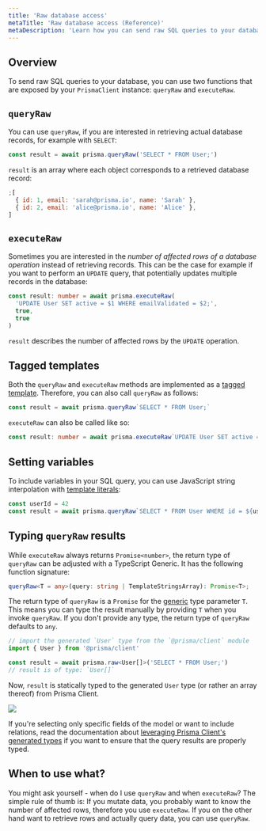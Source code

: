 ```yaml
---
title: 'Raw database access'
metaTitle: 'Raw database access (Reference)'
metaDescription: 'Learn how you can send raw SQL queries to your database using the raw() method from the Prisma Client API.'
---
```


## Overview

To send raw SQL queries to your database, you can use two functions that are exposed by your `PrismaClient` instance:
`queryRaw` and `executeRaw`.

## `queryRaw`

You can use `queryRaw`, if you are interested in retrieving actual database records, for example with `SELECT`:

```ts
const result = await prisma.queryRaw('SELECT * FROM User;')
```

`result` is an array where each object corresponds to a retrieved database record:

```js
;[
  { id: 1, email: 'sarah@prisma.io', name: 'Sarah' },
  { id: 2, email: 'alice@prisma.io', name: 'Alice' },
]
```

## `executeRaw`

Sometimes you are interested in the _number of affected rows of a database operation_ instead of retrieving records.
This can be the case for example if you want to perform an `UPDATE` query, that potentially updates multiple records in the database:

```ts
const result: number = await prisma.executeRaw(
  'UPDATE User SET active = $1 WHERE emailValidated = $2;',
  true,
  true
)
```

`result` describes the number of affected rows by the `UPDATE` operation.

## Tagged templates

Both the `queryRaw` and `executeRaw` methods are implemented as a [tagged template](https://developer.mozilla.org/en-US/docs/Web/JavaScript/cconcepts/Template_literals#Tagged_templates). Therefore, you can also call `queryRaw` as follows:

```ts
const result = await prisma.queryRaw`SELECT * FROM User;`
```

`executeRaw` can also be called like so:

```ts
const result: number = await prisma.executeRaw`UPDATE User SET active = ${true} WHERE emailValidated = ${true}`
```

## Setting variables

To include variables in your SQL query, you can use JavaScript string interpolation with [template literals](https://developer.mozilla.org/en-US/docs/Web/JavaScript/cconcepts/Template_literals):

```ts
const userId = 42
const result = await prisma.queryRaw`SELECT * FROM User WHERE id = ${userId};`
```

## Typing `queryRaw` results

While `executeRaw` always returns `Promise<number>`, the return type of `queryRaw` can be adjusted with a TypeScript Generic.
It has the following function signature:

```ts
queryRaw<T = any>(query: string | TemplateStringsArray): Promise<T>;
```

The return type of `queryRaw` is a `Promise` for the [generic](https://www.typescriptlang.org/docs/handbook/generics.html) type parameter `T`. This means you can type the result manually by providing `T` when you invoke `queryRaw`. If you don't provide any type, the return type of `queryRaw` defaults to `any`.

```ts
// import the generated `User` type from the `@prisma/client` module
import { User } from '@prisma/client'

const result = await prisma.raw<User[]>('SELECT * FROM User;')
// result is of type: `User[]`
```

Now, `result` is statically typed to the generated `User` type (or rather an array thereof) from Prisma Client.

![](https://imgur.com/H2TCRc5.png)

If you're selecting only specific fields of the model or want to include relations, read the documentation about [leveraging Prisma Client's generated types](advanced-usage-of-generated-types) if you want to ensure that the query results are properly typed.

## When to use what?

You might ask yourself - when do I use `queryRaw` and when `executeRaw`?
The simple rule of thumb is: If you mutate data, you probably want to know the number of affected rows, therefore you use `executeRaw`.
If you on the other hand want to retrieve rows and actually query data, you can use `queryRaw`.
